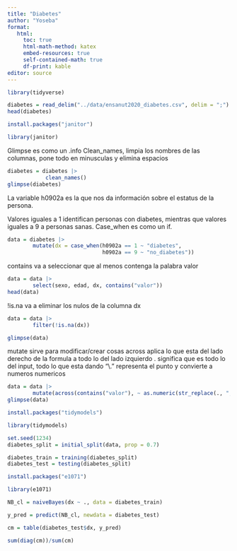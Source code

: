 ```yaml
---
title: "Diabetes"
author: "Yoseba"
format:
   html:
     toc: true
     html-math-method: katex
     embed-resources: true
     self-contained-math: true
     df-print: kable
editor: source
---
```

```r
library(tidyverse)
```
```r
diabetes = read_delim("../data/ensanut2020_diabetes.csv", delim = ";")
head(diabetes)
```
```r
install.packages("janitor")

```
```r
library(janitor)
```

Glimpse es como un .info 
Clean_names, limpia los nombres de las columnas, pone todo en minusculas y elimina espacios

```r
diabetes = diabetes |>
            clean_names()
glimpse(diabetes)
```
La variable h0902a es la que nos da información sobre el estatus de la persona.

Valores iguales a 1 identifican personas con diabetes, mientras que valores iguales a 9 a personas sanas.
Case_when es como un if.

```r
data = diabetes |>
        mutate(dx = case_when(h0902a == 1 ~ "diabetes",
                              h0902a == 9 ~ "no_diabetes"))
```
contains va a seleccionar que al menos contenga la palabra valor
```r
data = data |>
        select(sexo, edad, dx, contains("valor"))
head(data)
```
!is.na va a eliminar los nulos de la columna dx
```r
data = data |>
        filter(!is.na(dx))
```
```r
glimpse(data)
```
mutate sirve para modificar/crear cosas
across aplica lo que esta del lado derecho de la formula a todo lo del lado izquierdo
. significa que es todo lo del input, todo lo que esta dando
"\\." representa el punto 
y  convierte a numeros numericos

```r
data = data |>
        mutate(across(contains("valor"), ~ as.numeric(str_replace(., ",", "\\."))))
glimpse(data)
```
```r
install.packages("tidymodels")
```

```r
library(tidymodels)
```

```r
set.seed(1234)
diabetes_split = initial_split(data, prop = 0.7)
```

```r
diabetes_train = training(diabetes_split)
diabetes_test = testing(diabetes_split)
```
```r
install.packages("e1071")
```
```r
library(e1071)
```
```r
NB_cl = naiveBayes(dx ~ ., data = diabetes_train)
```
```r
y_pred = predict(NB_cl, newdata = diabetes_test)
```

```r
cm = table(diabetes_test$dx, y_pred)

```
```r
sum(diag(cm))/sum(cm)
```



